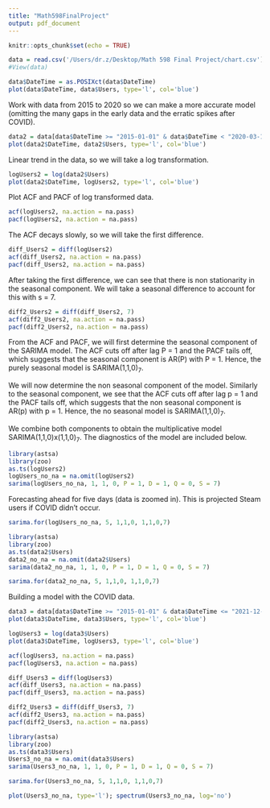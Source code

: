 ```yaml
---
title: "Math598FinalProject"
output: pdf_document
---
```


```r
knitr::opts_chunk$set(echo = TRUE)
```

```r
data = read.csv('/Users/dr.z/Desktop/Math 598 Final Project/chart.csv')
#View(data)
```

```r
data$DateTime = as.POSIXct(data$DateTime)
plot(data$DateTime, data$Users, type='l', col='blue')
```

Work with data from 2015 to 2020 so we can make a more accurate model (omitting the many gaps in the early data and the erratic spikes after COVID).

```r
data2 = data[data$DateTime >= "2015-01-01" & data$DateTime < "2020-03-10",]
plot(data2$DateTime, data2$Users, type='l', col='blue')
```

Linear trend in the data, so we will take a log transformation.

```r
logUsers2 = log(data2$Users)
plot(data2$DateTime, logUsers2, type='l', col='blue')
```

Plot ACF and PACF of log transformed data.

```r
acf(logUsers2, na.action = na.pass)
pacf(logUsers2, na.action = na.pass)
```

The ACF decays slowly, so we will take the first difference.

```r
diff_Users2 = diff(logUsers2)
acf(diff_Users2, na.action = na.pass)
pacf(diff_Users2, na.action = na.pass)
```

After taking the first difference, we can see that there is non stationarity in the seasonal component. We will take a seasonal difference to account for this with s = 7.

```r
diff2_Users2 = diff(diff_Users2, 7)
acf(diff2_Users2, na.action = na.pass)
pacf(diff2_Users2, na.action = na.pass)
```

From the ACF and PACF, we will first determine the seasonal component of the SARIMA model. The ACF cuts off after lag P = 1 and the PACF tails off, which suggests that the seasonal component is AR(P) with P = 1. Hence, the purely seasonal model is SARIMA(1,1,0)$_{7}$.

We will now determine the non seasonal component of the model. Similarly to the seasonal component, we see that the ACF cuts off after lag p = 1 and the PACF tails off, which suggests that the non seasonal component is AR(p) with p = 1. Hence, the no seasonal model is SARIMA(1,1,0)$_{7}$.

We combine both components to obtain the multiplicative model SARIMA(1,1,0)x(1,1,0)$_{7}$. The diagnostics of the model are included below.

```r
library(astsa)
library(zoo)
as.ts(logUsers2)
logUsers_no_na = na.omit(logUsers2)
sarima(logUsers_no_na, 1, 1, 0, P = 1, D = 1, Q = 0, S = 7)
```

Forecasting ahead for five days (data is zoomed in). This is projected Steam users if COVID didn't occur.

```r
sarima.for(logUsers_no_na, 5, 1,1,0, 1,1,0,7)
```

```r
library(astsa)
library(zoo)
as.ts(data2$Users)
data2_no_na = na.omit(data2$Users)
sarima(data2_no_na, 1, 1, 0, P = 1, D = 1, Q = 0, S = 7)
```

```r
sarima.for(data2_no_na, 5, 1,1,0, 1,1,0,7)
```

\newpage

Building a model with the COVID data.

```r
data3 = data[data$DateTime >= "2015-01-01" & data$DateTime <= "2021-12-02",]
plot(data3$DateTime, data3$Users, type='l', col='blue')
```

```r
logUsers3 = log(data3$Users)
plot(data3$DateTime, logUsers3, type='l', col='blue')
```

```r
acf(logUsers3, na.action = na.pass)
pacf(logUsers3, na.action = na.pass)
```

```r
diff_Users3 = diff(logUsers3)
acf(diff_Users3, na.action = na.pass)
pacf(diff_Users3, na.action = na.pass)
```

```r
diff2_Users3 = diff(diff_Users3, 7)
acf(diff2_Users3, na.action = na.pass)
pacf(diff2_Users3, na.action = na.pass)
```

```r
library(astsa)
library(zoo)
as.ts(data3$Users)
Users3_no_na = na.omit(data3$Users)
sarima(Users3_no_na, 1, 1, 0, P = 1, D = 1, Q = 0, S = 7)
```

```r
sarima.for(Users3_no_na, 5, 1,1,0, 1,1,0,7)
```

```r
plot(Users3_no_na, type='l'); spectrum(Users3_no_na, log='no')
```


